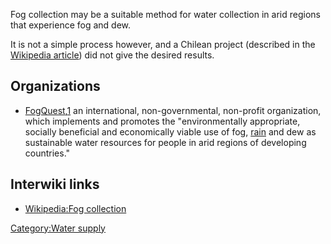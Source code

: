 Fog collection may be a suitable method for water collection in arid regions that experience fog and dew. 

It is not a simple process however, and a Chilean project (described in the [[Wikipedia:Fog collection|Wikipedia article]]) did not give the desired results.

==Organizations==
* [[FogQuest]],[http://www.fogquest.org] an international, non-governmental, non-profit organization, which implements and promotes the "environmentally appropriate, socially beneficial and economically viable use of fog, [[rain]] and dew as sustainable water resources for people in arid regions of developing countries."


== Interwiki links ==

* [[Wikipedia:Fog collection]]

[[Category:Water supply]]